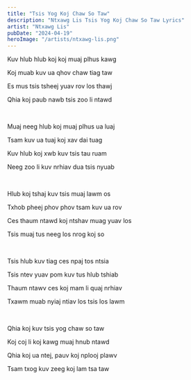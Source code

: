 ```yaml
---
title: "Tsis Yog Koj Chaw So Taw"
description: "Ntxawg Lis Tsis Yog Koj Chaw So Taw Lyrics"
artist: "Ntxawg Lis"
pubDate: "2024-04-19"
heroImage: "/artists/ntxawg-lis.png"
---
```


Kuv hlub hlub koj koj muaj plhus kawg

Koj muab kuv ua qhov chaw tiag taw

Es mus tsis tsheej yuav rov los thawj

Qhia koj paub nawb tsis zoo li ntawd

<br />

Muaj neeg hlub koj muaj plhus ua luaj

Tsam kuv ua tuaj koj xav dai tuag

Kuv hlub koj xwb kuv tsis tau ruam

Neeg zoo li kuv nrhiav dua tsis nyuab

<br />

Hlub koj tshaj kuv tsis muaj lawm os

Txhob pheej phov phov tsam kuv ua rov

Ces thaum ntawd koj ntshav muag yuav los

Tsis muaj tus neeg los nrog koj so

<br />

Tsis hlub kuv tiag ces npaj tos ntsia

Tsis ntev yuav pom kuv tus hlub tshiab

Thaum ntawv ces koj mam li quaj nrhiav

Txawm muab nyiaj ntiav los tsis los lawm

<br />

Qhia koj kuv tsis yog chaw so taw

Koj coj li koj kawg muaj hnub ntawd

Qhia koj ua ntej, pauv koj nplooj plawv

Tsam txog kuv zeeg koj lam tsa taw
